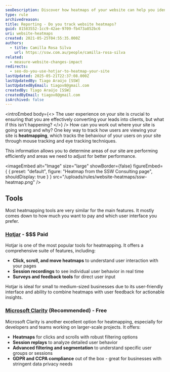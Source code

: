 ```yaml
---
seoDescription: Discover how heatmaps of your website can help you identify and improve user engagement, conversion rates and overall site performance.
type: rule
archivedreason:
title: Reporting - Do you track website heatmaps?
guid: 81583552-1cc9-42ae-9709-fb473a852bc6
uri: website-heatmaps
created: 2021-05-25T04:55:35.000Z
authors:
  - title: Camilla Rosa Silva
    url: https://ssw.com.au/people/camilla-rosa-silva
related:
  - measure-website-changes-impact
redirects:
  - seo-do-you-use-hotjar-to-heatmap-your-site
lastUpdated: 2025-05-21T22:37:08.000Z
lastUpdatedBy: Tiago Araújo [SSW]
lastUpdatedByEmail: tiagov8@gmail.com
createdBy: Tiago Araújo [SSW]
createdByEmail: tiagov8@gmail.com
isArchived: false
---
```


<introEmbed
  body={<>
The user experience on your site is crucial to ensuring that you are effectively converting your leads into clients, but what if this isn’t happening?
  </>}
/>
How can you work out where your site is going wrong and why? One key way to track how users are viewing your site is **heatmapping**, which tracks the behaviour of your users on your site through mouse tracking and eye tracking techniques.

This information allows you to determine areas of our site are performing efficiently and areas we need to adjust for better performance.


<imageEmbed
  alt="Image"
  size="large"
  showBorder={false}
  figureEmbed={ {
    preset: "default",
    figure: "Heatmap from the SSW Consulting page",
    shouldDisplay: true
  } }
  src="/uploads/rules/website-heatmaps/ssw-heatmap.png"
/>


## Tools

Most heatmapping tools are very similar for the main features. It mostly comes down to how much you want to pay and which user interface you prefer.

### [Hotjar](https://www.hotjar.com/) - $$$ Paid

Hotjar is one of the most popular tools for heatmapping. It offers a comprehensive suite of features, including:

* **Click, scroll, and move heatmaps** to understand user interaction with your pages
* **Session recordings** to see individual user behavior in real time
* **Surveys and feedback tools** for direct user input

Hotjar is ideal for small to medium-sized businesses due to its user-friendly interface and ability to combine heatmaps with user feedback for actionable insights.

### [Microsoft Clarity](https://clarity.microsoft.com) (Recommended) - Free

Microsoft Clarity is another excellent option for heatmapping, especially for developers and teams working on larger-scale projects. It offers:

* **Heatmaps** for clicks and scrolls with robust filtering options
* **Session replays** to analyze detailed user behavior
* **Advanced filtering and segmentation** to understand specific user groups or sessions
* **GDPR and CCPA compliance** out of the box - great for businesses with stringent data privacy needs
